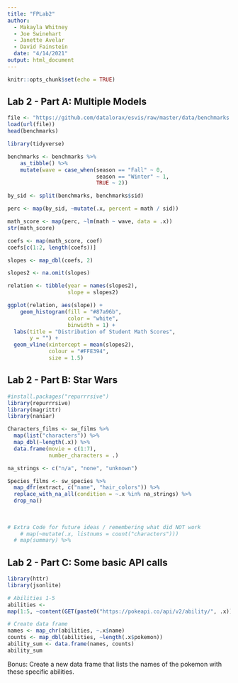 ```yaml
---
title: "FPLab2"
author: 
  - Makayla Whitney
  - Joe Swinehart
  - Janette Avelar
  - David Fainstein
  date: "4/14/2021"
output: html_document
---
```


```r
knitr::opts_chunk$set(echo = TRUE)
```

## Lab 2 - Part A: Multiple Models
```r
file <- "https://github.com/datalorax/esvis/raw/master/data/benchmarks.rda"
load(url(file))
head(benchmarks)
```

```r
library(tidyverse)

benchmarks <- benchmarks %>%
	as_tibble() %>%
	mutate(wave = case_when(season == "Fall" ~ 0,
	                        season == "Winter" ~ 1,
	                        TRUE ~ 2))

by_sid <- split(benchmarks, benchmarks$sid)

perc <- map(by_sid, ~mutate(.x, percent = math / sid))

math_score <- map(perc, ~lm(math ~ wave, data = .x))
str(math_score)

coefs <- map(math_score, coef)
coefs[c(1:2, length(coefs))]

slopes <- map_dbl(coefs, 2)

slopes2 <- na.omit(slopes)

relation <- tibble(year = names(slopes2),
                   slope = slopes2)

ggplot(relation, aes(slope)) +
    geom_histogram(fill = "#87a96b",
                   color = "white", 
                   binwidth = 1) +
  labs(title = "Distribution of Student Math Scores",
       y = "") +
  geom_vline(xintercept = mean(slopes2),
             colour = "#FFE394", 
             size = 1.5)

```


## Lab 2 - Part B: Star Wars
```r
#install.packages("repurrrsive")
library(repurrrsive)
library(magrittr)
library(naniar)

Characters_films <- sw_films %>% 
  map(list("characters")) %>% 
  map_dbl(~length(.x)) %>% 
  data.frame(movie = c(1:7),
             number_characters = .)

na_strings <- c("n/a", "none", "unknown")

Species_films <- sw_species %>% 
  map_dfr(extract, c("name", "hair_colors")) %>% 
  replace_with_na_all(condition = ~.x %in% na_strings) %>% 
  drop_na()
  
  
  
# Extra Code for future ideas / remembering what did NOT work
    # map(~mutate(.x, listnums = count("characters")))
  # map(summary) %>% 

```


## Lab 2 - Part C: Some basic API calls

```r
library(httr)
library(jsonlite)

# Abilities 1-5
abilities <-
map(1:5, ~content(GET(paste0("https://pokeapi.co/api/v2/ability/", .x)), "parsed"))

# Create data frame
names <- map_chr(abilities, ~.x$name)
counts <- map_dbl(abilities, ~length(.x$pokemon))
ability_sum <- data.frame(names, counts)
ability_sum
```

Bonus: Create a new data frame that lists the names of the pokemon with these specific abilities.

```r

```

